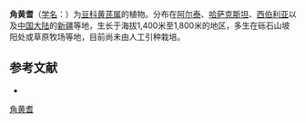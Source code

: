 {{Speciesbox
| name = 角黄耆
| status = 
| status_system = 
| image =
| genus = Astragalus
| species = ceratoides
| authority = Bieb.
}}

'''角黄耆'''（[[学名|学名]]：{{lang|la|''Astragalus ceratoides''}}）为[[豆科|豆科]][[黄芪属|黄芪属]]的植物。分布在[[阿尔泰|阿尔泰]]、[[哈萨克斯坦|哈萨克斯坦]]、[[西伯利亚|西伯利亚]]以及[[中国大陆|中国大陆]]的[[新疆|新疆]]等地，生长于海拔1,400米至1,800米的地区，多生在砾石山坡阳处或草原牧场等地，目前尚未由人工引种栽培。

== 参考文献 ==
<div class="references-small">
* {{cite web| url =http://www.bioinfo.cn/db05/KmzwSpecies.php?action=view&id=15660| title =角黄耆| work =《中国高等植物数据库全库》| publisher =中国科学院微生物研究所| author =昆明植物研究所| accessdate =2009-02-24| deadurl =yes| archiveurl =https://web.archive.org/web/20160305073118/http://www.bioinfo.cn/db05/KmzwSpecies.php?action=view&id=15660| archivedate =2016-03-05}}
</div>
{{Taxonbar|from=Q15228056}}

[[Category:黄芪属|角黄耆]]


{{植物小作品}}
